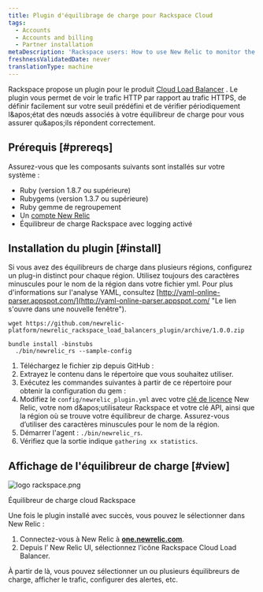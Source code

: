 ```yaml
---
title: Plugin d'équilibrage de charge pour Rackspace Cloud
tags:
  - Accounts
  - Accounts and billing
  - Partner installation
metaDescription: 'Rackspace users: How to use New Relic to monitor the performance of your Rackspace Cloud Load Balancer.'
freshnessValidatedDate: never
translationType: machine
---
```


Rackspace propose un plugin pour le produit [Cloud Load Balancer](http://www.rackspace.com/cloud/load-balancing/ "Le lien s'ouvre dans une nouvelle fenêtre") . Le plugin vous permet de voir le trafic HTTP par rapport au trafic HTTPS, de définir facilement <InlinePopover type="alerts" />sur votre seuil prédéfini et de vérifier périodiquement l&amp;apos;état des nœuds associés à votre équilibreur de charge pour vous assurer qu&amp;apos;ils répondent correctement.

## Prérequis [#prereqs]

Assurez-vous que les composants suivants sont installés sur votre système :

* <DNT>Ruby</DNT> (version 1.8.7 ou supérieure)
* <DNT>Rubygems</DNT> (version 1.3.7 ou supérieure)
* <DNT>Ruby</DNT> gemme de regroupement
* Un [compte New Relic](http://newrelic.com/signup "Le lien s'ouvre dans une nouvelle fenêtre")
* Équilibreur de charge Rackspace avec logging activé

## Installation du plugin [#install]

Si vous avez des équilibreurs de charge dans plusieurs régions, configurez un plug-in distinct pour chaque région. Utilisez toujours des caractères minuscules pour le nom de la région dans votre fichier yml. Pour plus d'informations sur l'analyse YAML, consultez [http://yaml-online-parser.appspot.com/](http://yaml-online-parser.appspot.com/ "Le lien s'ouvre dans une nouvelle fenêtre").

```shell
wget https://github.com/newrelic-platform/newrelic_rackspace_load_balancers_plugin/archive/1.0.0.zip
```

```shell
bundle install -binstubs
  ./bin/newrelic_rs --sample-config
```

1. Téléchargez le fichier zip depuis GitHub :
2. Extrayez le contenu dans le répertoire que vous souhaitez utiliser.
3. Exécutez les commandes suivantes à partir de ce répertoire pour obtenir la configuration du gem :
4. Modifiez le `config/newrelic_plugin.yml` avec votre [clé de licence](/docs/subscriptions/license-key) New Relic, votre nom d&amp;apos;utilisateur Rackspace et votre clé API, ainsi que la région où se trouve votre équilibreur de charge. Assurez-vous d’utiliser des caractères minuscules pour le nom de la région.
5. Démarrer l'agent : `./bin/newrelic_rs`.
6. Vérifiez que la sortie indique `gathering xx statistics`.

## Affichage de l'équilibreur de charge [#view]

<img title="logo rackspace.png" alt="logo rackspace.png" src="/images/accounts_logo_rackspace.webp" />

Équilibreur de charge cloud Rackspace

Une fois le plugin installé avec succès, vous pouvez le sélectionner dans New Relic :

1. Connectez-vous à New Relic à <DNT>**[one.newrelic.com](https://one.newrelic.com/all-capabilities)**</DNT>.
2. Depuis l’ New Relic UI, sélectionnez l’icône Rackspace Cloud Load Balancer.

À partir de là, vous pouvez sélectionner un ou plusieurs équilibreurs de charge, afficher le trafic, configurer des alertes, etc.